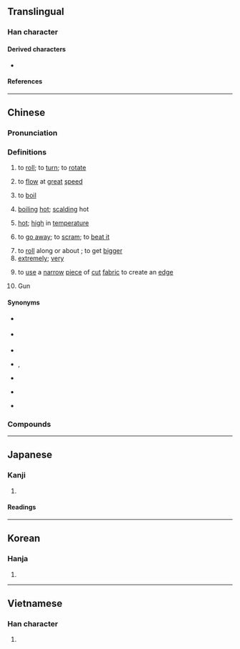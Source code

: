 {{also|滚}}
{{character info}}
==Translingual==

===Han character===
{{Han char|rn=85|rad=水|as=11|sn=14|four=30132|canj=EYCV|ids=⿰氵袞}}

====Derived characters====
* {{l|mul|𡁺}}

====References====
{{Han ref|kx=0644.170|dkj=18098|dj=1052.020|hdz=31705.040|uh=6EFE}}

----

==Chinese==
{{zh-forms|s=滚}}

===Pronunciation===
{{zh-pron
|m=gǔn
|c=gwan2
|h=pfs=kún
|md=
|mn=kún
|mn-t=gung2
|w=
|mc=y
|oc=y
|ma=Zh-gun.ogg
|mna=Taiwanese-Tone_2.ogg
|cat=v,c:a,h:a,adv,pn
}}

===Definitions===
{{zh-hanzi}}

# to [[roll]]; to [[turn]]; to [[rotate]]
# {{lb|zh|of a flood}} to [[flow]] at [[great]] [[speed]]
# to [[boil]] {{gl|bubble and turn to vapour}}
#: {{zh-x|滾水|boiling water|C}}
# {{lb|zh|Cantonese|Gan|Hakka}} [[boiling]] [[hot]]; [[scalding]] hot
# {{lb|zh|dialectal Hakka}} [[hot]]; [[high]] in [[temperature]] {{gl|in general}}
# {{lb|zh|chiefly|as imperative|derogatory|colloquial|dismissal}} to [[go away]]; to [[scram]]; to [[beat it]]
#: {{zh-x|你 給 我 滾！|Get out of my face!}}
# to [[roll]] along or about {{gl|in snow or flour}}; to get [[bigger]]
# [[extremely]]; [[very]]
# {{lb|zh|sewing}} to [[use]] a [[narrow]] [[piece]] of [[cut]] [[fabric]] to create an [[edge]]
# {{surname|zh|dot=:}} Gun

====Synonyms====
* {{s|to roll}} {{zh-l|旋轉}}
* {{s|to flow at great speed}} {{zh-l|奔流}}
* {{s|to go away}}
{{zh-syn-saurus|滾蛋}}
* {{s|to boil}} {{zh-l|沸騰}}, {{zh-l|滾開}}
* {{s|boiling hot}}
{{zh-dial|燙}}
* {{s|hot}}
{{zh-dial|熱}}
* {{s|extremely}}
{{zh-syn-saurus|極其}}

===Compounds===
{{zh-der|滾邊|滾齒機|滾存|滾打|滾蛋|滾刀|滾刀肉|滾動|滾動摩擦|滾動軸承|滾翻|滾肥|滾沸|滾槓|滾瓜爛熟|滾瓜溜圓|滾瓜流油|滾滾|滾開|滾雷|滾輪|滾熱|滾水|滾水壩|滾湯|滾淌|滾燙|滾筒|滾雪球|滾圓|滾針軸承|滾珠|滾珠軸承|滾柱軸承|圓滾滾|後滾翻|強強滾|屎滾尿流|屁滾尿流|尿流屁滾|利上滾利|撒潑打滾|滾調|滾出去|滾肚|拾頭打滾|滾球兒|滾白水|滾奏法|熱滾滾|滾利|滾馳|滾兒|滾地球|滾子|滾來滾去|滾滾紅塵|滾滾蹡蹡|搖滾|洪波滾雪|打滾|搖滾樂|打滾撒潑|滾肚索|滾刀筋|滾車轍的|滾起來|滾落|滾翻運動|滾白|滾瓜兒|滾唱|滾鞍|泡滾|撲交打滾|黃塵滾滾|連爬帶滾|粗滾滾|鑲滾|翻滾滾|驢打滾|驢打滾兒|翻滾|滾河|滾瀉}}

{{zh-cat|Elementary}}

----

==Japanese==

===Kanji===
{{ja-kanji|grade=|rs=水11}}

# {{rfdef|ja|sort=水11}}

====Readings====
{{ja-readings
|on=こん
|kun=たぎる
}}

----

==Korean==

===Hanja===
{{ko-hanja|곤}}

# {{rfdef|ko|sort=水11}}

----

==Vietnamese==

===Han character===
{{vi-readings|rs=水11|reading=[[củn]], [[cổn]], [[cuộn]], [[ngổn]]}}

# {{rfdef|vi|sort=水11}}